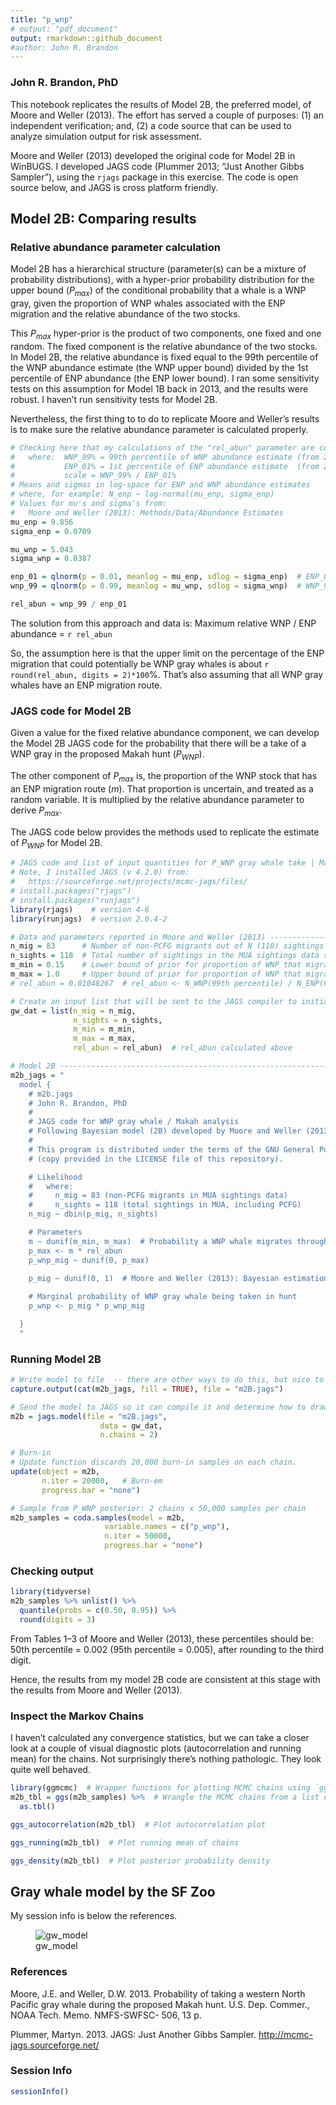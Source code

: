 ```yaml
---
title: "p_wnp"
# output: "pdf_document"
output: rmarkdown::github_document
#author: John R. Brandon
---
```

### John R. Brandon, PhD
This notebook replicates the results of Model 2B, the preferred model, of Moore and Weller (2013). The effort has served a couple of purposes: 
    (1) an independent verification; and, 
    (2) a code source that can be used to analyze simulation output for risk assessment.  

Moore and Weller (2013) developed the original code for Model 2B in WinBUGS. I developed JAGS code (Plummer 2013; "Just Another Gibbs Sampler"), using the `rjags` package in this exercise. The code is open source below, and JAGS is cross platform friendly. 

## Model 2B: Comparing results

### Relative abundance parameter calculation
Model 2B has a hierarchical structure (parameter(s) can be a mixture of probability distributions), with a hyper-prior probability distribution for the upper bound ($P_{max}$) of the conditional probability that a whale is a WNP gray, given the proportion of WNP whales associated with the ENP migration and the relative abundance of the two stocks. 

This $P_{max}$ hyper-prior is the product of two components, one fixed and one random. The fixed component is the relative abundance of the two stocks. In Model 2B, the relative abundance is fixed equal to the 99th percentile of the WNP abundance estimate (the WNP upper bound) divided by the 1st percentile of ENP abundance (the ENP lower bound). I ran some sensitivity tests on this assumption for Model 1B back in 2013, and the results were robust. I haven't run sensitivity tests for Model 2B.    

Nevertheless, the first thing to to do to replicate Moore and Weller's results is to make sure the relative abundance parameter is calculated properly. 

```r
# Checking here that my calculations of the "rel_abun" parameter are consistent:
#   where:  WNP_99% = 99th percentile of WNP abundance estimate (from 2007)
#           ENP_01% = 1st percentile of ENP abundance estimate  (from 2012)
#           scale = WNP_99% / ENP_01%
# Means and sigmas in log-space for ENP and WNP abundance estimates
# where, for example: N_enp ~ log-normal(mu_enp, sigma_enp)
# Values for mu's and sigma's from: 
#   Moore and Weller (2013): Methods/Data/Abundance Estimates
mu_enp = 9.856    
sigma_enp = 0.0709

mu_wnp = 5.043
sigma_wnp = 0.0387

enp_01 = qlnorm(p = 0.01, meanlog = mu_enp, sdlog = sigma_enp)  # ENP_01stPercentile
wnp_99 = qlnorm(p = 0.99, meanlog = mu_wnp, sdlog = sigma_wnp)  # WNP_99thPercentile

rel_abun = wnp_99 / enp_01
```

The solution from this approach and data is: Maximum relative WNP / ENP abundance = `r rel_abun`

So, the assumption here is that the upper limit on the percentage of the ENP migration that could potentially be WNP gray whales is about `r round(rel_abun, digits = 2)*100`%. That's also assuming that all WNP gray whales have an ENP migration route.

### JAGS code for Model 2B

Given a value for the fixed relative abundance component, we can develop the Model 2B JAGS code for the probability that there will be a take of a WNP gray in the proposed Makah hunt ($P_{WNP}$).

The other component of $P_{max}$ is, the proportion of the WNP stock that has an ENP migration route ($m$). That proportion is uncertain, and treated as a random variable. It is multiplied by the relative abundance parameter to derive $P_{max}$. 

The JAGS code below provides the methods used to replicate the estimate of $P_{WNP}$ for Model 2B.

```r
# JAGS code and list of input quantities for P_WNP gray whale take | Makah hunt 
# Note, I installed JAGS (v 4.2.0) from:
#   https://sourceforge.net/projects/mcmc-jags/files/
# install.packages("rjags")
# install.packages("runjags")
library(rjags)    # version 4-6
library(runjags)  # version 2.0.4-2

# Data and parameters reported in Moore and Weller (2013) -------------------------
n_mig = 83      # Number of non-PCFG migrants out of N (118) sightings in the MU&A data
n_sights = 118  # Total number of sightings in the MUA sightings data set
m_min = 0.15    # Lower bound of prior for proportion of WNP that migrate through MU&A
m_max = 1.0     # Upper bound of prior for proportion of WNP that migrate through MU&A
# rel_abun = 0.01048267  # rel_abun <- N_WNP(99th percentile) / N_ENP(01st percentile); calcs above

# Create an input list that will be sent to the JAGS compiler to initialize the sampler
gw_dat = list(n_mig = n_mig,
              n_sights = n_sights,
              m_min = m_min,
              m_max = m_max,
              rel_abun = rel_abun)  # rel_abun calculated above

# Model 2B ------------------------------------------------------------------------
m2b_jags = "
  model {
    # m2b.jags
    # John R. Brandon, PhD
    #
    # JAGS code for WNP gray whale / Makah analysis
    # Following Bayesian model (2B) developed by Moore and Weller (2013 NOAA Tech Memo)
    #
    # This program is distributed under the terms of the GNU General Public License v3
    # (copy provided in the LICENSE file of this repository).

    # Likelihood
    #   where:
    #     n_mig = 83 (non-PCFG migrants in MUA sightings data)
    #     n_sights = 118 (total sightings in MUA, including PCFG)
    n_mig ~ dbin(p_mig, n_sights)

    # Parameters
    m ~ dunif(m_min, m_max)  # Probability a WNP whale migrates through MU&A
    p_max <- m * rel_abun       
    p_wnp_mig ~ dunif(0, p_max)
    
    p_mig ~ dunif(0, 1)  # Moore and Weller (2013): Bayesian estimation section

    # Marginal probability of WNP gray whale being taken in hunt
    p_wnp <- p_mig * p_wnp_mig  

  }
  "
```

### Running Model 2B 

```r

# Write model to file  -- there are other ways to do this, but nice to have a model text file
capture.output(cat(m2b_jags, fill = TRUE), file = "m2B.jags")  

# Send the model to JAGS so it can compile it and determine how to draw samples
m2b = jags.model(file = "m2B.jags",
                    data = gw_dat,
                    n.chains = 2)

# Burn-in
# Update function discards 20,000 burn-in samples on each chain.
update(object = m2b,
       n.iter = 20000,   # Burn-em
       progress.bar = "none")

# Sample from P_WNP posterior: 2 chains x 50,000 samples per chain
m2b_samples = coda.samples(model = m2b,
                     variable.names = c("p_wnp"),
                     n.iter = 50000,
                     progress.bar = "none")
```

### Checking output

```r
library(tidyverse)
m2b_samples %>% unlist() %>% 
  quantile(probs = c(0.50, 0.95)) %>% 
  round(digits = 3) 
```

From Tables 1--3 of Moore and Weller (2013), these percentiles should be: 50th percentile = 0.002 (95th percentile = 0.005), after rounding to the third digit. 

Hence, the results from my model 2B code are consistent at this stage with the results from Moore and Weller (2013).

### Inspect the Markov Chains
I haven't calculated any convergence statistics, but we can take a closer look at a couple of visual diagnostic plots (autocorrelation and running mean) for the chains. Not surprisingly there's nothing pathologic. They look quite well behaved. 

```r
library(ggmcmc)  # Wrapper functions for plotting MCMC chains using `ggplot`
m2b_tbl = ggs(m2b_samples) %>%  # Wrangle the MCMC chains from a list object to a data.frame table
  as.tbl() 

ggs_autocorrelation(m2b_tbl)  # Plot autocorrelation plot

ggs_running(m2b_tbl)  # Plot running mean of chains

ggs_density(m2b_tbl)  # Plot posterior probability density

```

## Gray whale model by the SF Zoo

My session info is below the references. 

![gw_model](./img/gw_model.jpg)

### References
Moore, J.E. and Weller, D.W. 2013. Probability of taking a western North Pacific gray whale
during the proposed Makah hunt. U.S. Dep. Commer., NOAA Tech. Memo. NMFS-SWFSC-
506, 13 p.

Plummer, Martyn. 2013. JAGS: Just Another Gibbs Sampler. [http://mcmc-jags.sourceforge.net/](http://mcmc-jags.sourceforge.net/)

### Session Info
```r
sessionInfo()
```
